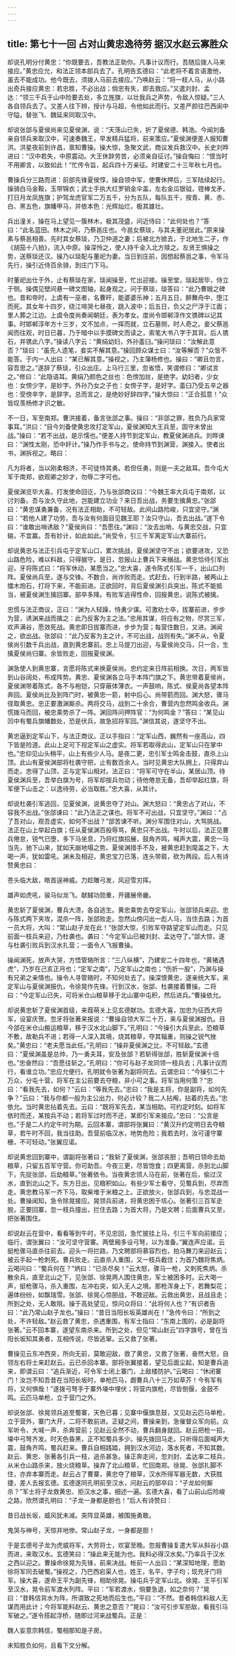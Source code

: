 ```yaml
---
---
---
```

title: 第七十一回 占对山黄忠逸待劳 据汉水赵云寡胜众
---

却说孔明分付黄忠：“你既要去，吾教法正助你。凡事计议而行。吾随后拨人马来接应。”黄忠应允，和法正领本部兵去了。孔明告玄德曰：“此老将不着言语激他，虽去不能成功。他今既去，须拨人马前去接应。”乃唤赵云：“将一枝人马，从小路出奇兵接应黄忠：若忠胜，不必出战；倘忠有失，即去救应。”又遣刘封、孟达：“领三千兵于山中险要去处，多立旌旗，以壮我兵之声势，令敌人惊疑。”三人各自领兵去了。又差人往下辨，授计与马超，令他如此而行。又差严颜往巴西阆中守隘，替张飞、魏延来同取汉中。

却说张郃与夏侯尚来见夏侯渊，说：“天荡山已失，折了夏侯德、韩浩。今闻刘备亲自领兵来取汉中，可速奏魏王，早发精兵猛将，前来策应。”夏侯渊便差人报知曹洪。洪星夜前到许昌，禀知曹操。操大惊，急聚文武，商议发兵救汉中。长史刘晔进曰：“汉中若失，中原震动。大王休辞劳苦，必须亲自征讨。”操自悔曰：“恨当时不用卿言，以致如此！”忙传令旨，起兵四十万亲征。时建安二十三年秋七月也。

曹操兵分三路而进：前部先锋夏侯惇，操自领中军，使曹休押后，三军陆续起行。操骑白马金鞍，玉带锦衣；武士手执大红罗销金伞盖，左右金瓜银钺，镫棒戈矛，打日月龙凤旌旗；护驾龙虎官军二万五千，分为五队，每队五千，按青、黄、赤、白、黑五色，旗幡甲马，并依本色：光辉灿烂，极其雄壮。

兵出潼关，操在马上望见一簇林木，极其茂盛，问近侍曰：“此何处也？”答曰：“此名蓝田。林木之间，乃蔡邕庄也。今邕女蔡琰，与其夫董祀居此。”原来操素与蔡邕相善。先时其女蔡琰，乃卫仲道之妻；后被北方掳去，于北地生二子，作《胡笳十八拍》，流入中原。操深怜之，使人持千金入北方赎之。左贤王惧操之势，送蔡琰还汉。操乃以琰配与董祀为妻。当日到庄前，因想起蔡邕之事，令军马先行，操引近侍百余骑，到庄门下马。

时董祀出仕于外，止有蔡琰在家，琰闻操至，忙出迎接。操至堂，琰起居毕，侍立于侧。操偶见壁间悬一碑文图轴，起身观之。问于蔡琰，琰答曰：“此乃曹娥之碑也。昔和帝时，上虞有一巫者，名曹旰，能婆婆乐神；五月五日，醉舞舟中，堕江而死。其女年十四岁，绕江啼哭七昼夜，跳入波中；后五日，负父之尸浮于江面；里人葬之江边。上虞令度尚奏闻朝廷，表为孝女。度尚令邯郸淳作文镌碑以记其事。时邯郸淳年方十三岁，文不加点，一挥而就，立石墓侧，时人奇之。妾父蔡邕闻而往观，时日已暮，乃于暗中以手摸碑文而读之，索笔大书八字于其背。后人镌石，并镌此八字。”操读八字云：“黄绢幼妇，外孙齑臼。”操问琰曰：“汝解此意否？”琰曰：“虽先人遗笔，妾实不解其意。”操回顾众谋士曰：“汝等解否？”众皆不能答。于内一人出曰：“某已解其意。”操视之，乃主簿杨修也。操曰：“卿且勿言，容吾思之。”遂辞了蔡琰，引众出庄。上马行三里，忽省悟，笑谓修曰：“卿试言之。”修曰：“此隐语耳。黄绢乃颜色之丝也：色傍加丝，是绝字。幼妇者，少女也：女傍少字，是妙字。外孙乃女之子也：女傍子字，是好字。齑臼乃受五辛之器也：受傍辛字，是辞字。总而言之，是绝妙好辞四字。”操大惊曰：“正合孤意！”众皆叹羡杨修才识之敏。

不一日，军至南郑。曹洪接着，备言张郃之事。操曰：“非郃之罪，胜负乃兵家常事耳。”洪曰：“目今刘备使黄忠攻打定军山，夏侯渊知大王兵至，固守未曾出战。”操曰：“若不出战，是示懦也。”便差人持节到定军山，教夏侯渊进兵。刘晔谏曰：“渊性太刚，恐中奸计。”操乃作手书与之。使命持节到渊营，渊接入。使者出书，渊拆视之。略曰：

凡为将者，当以刚柔相济，不可徒恃其勇。若但任勇，则是一夫之敌耳。吾今屯大军于南郑，欲观卿之妙才，勿辱二字可也。

夏侯渊览毕大喜。打发使命回讫，乃与张郃商议曰：“今魏王率大兵屯于南郑，以讨刘备。吾与汝久守此地，岂能建立功业？来日吾出战，务要生擒黄忠。”张郃曰：“黄忠谋勇兼备，况有法正相助，不可轻敌。此间山路险峻，只宜坚守。”渊曰：“若他人建了功劳，吾与汝有何面目见魏王耶？汝只守山，吾去出战。”遂下令曰：“谁敢出哨诱敌？”夏侯尚曰：“吾愿往。”渊曰：“汝去出哨，与黄忠交战，只宜输，不宜赢。吾有妙计，如此如此。”尚受令，引三千军离定军山大寨前行。

却说黄忠与法正引兵屯于定军山口，累次挑战，夏侯渊坚守不出；欲要进攻，又恐山路危险，难以料敌，只得据守。是日，忽报山上曹兵下来搦战。黄忠恰待引军出迎，牙将陈式曰：“将军休动，某愿当之。”忠大喜，遂令陈式引军一千，出山口列阵。夏侯尚兵至，遂与交锋。不数合，尚诈败而走。式赶去，行到半路，被两山上擂木炮石，打将下来，不能前进。正欲回时，背后夏侯渊引兵突出，陈式不能抵当，被夏侯渊生擒回寨。部卒多降。有败军逃得性命，回报黄忠，说陈式被擒。

忠慌与法正商议，正曰：“渊为人轻躁，恃勇少谋。可激劝士卒，拔寨前进，步步为营，诱渊来战而擒之：此乃反客为主之法。”忠用其谋，将应有之物，尽赏三军，欢声满谷，愿效死战。黄忠即日拔寨而进，步步为营；每营住数日，又进。渊闻之，欲出战。张郃曰：“此乃反客为主之计，不可出战，战则有失。”渊不从，令夏侯尚引数千兵出战，直到黄忠寨前。忠上马提刀出迎，与夏侯尚交马，只一合，生擒夏侯尚归寨。余皆败走，回报夏侯渊。

渊急使人到黄忠寨，言愿将陈式来换夏侯尚。忠约定来日阵前相换。次日，两军皆到山谷阔处，布成阵势。黄忠、夏侯渊各立马于本阵门旗之下。黄忠带着夏侯尚，夏侯渊带着陈式，各不与袍铠，只穿蔽体薄衣。一声鼓响，陈式、侯夏尚各望本阵奔回。夏侯尚比及到阵门时，被黄忠一箭，射中后心。尚带箭而回。渊大怒，骤马径取黄忠。忠正要激渊厮杀。两将交马，战到二十余合，曹营内忽然鸣金收兵。渊慌拨马而回，被忠乘势杀了一阵。渊回阵问押阵官：“为何鸣金？”答曰：“某见山凹中有蜀兵旗幡数处，恐是伏兵，故急招将军回。”渊信其说，遂坚守不出。

黄忠逼到定军山下，与法正商议。正以手指曰：“定军山西，巍然有一座高山，四下皆是险道。此山上足可下视定军山之虚实。将军若取得此山，定军山只在掌中也。”忠仰见山头稍平，山上有些少人马。是夜二更，忠引军士鸣金击鼓，直杀上山顶。此山有夏侯渊部将杜袭守把，止有数百余人。当时见黄忠大队拥上，只得弃山而走。忠得了山顶，正与定军山相对。法正曰：“将军可守在半山，某居山顶。待夏侯渊兵至，吾举白旗为号，将军却按兵勿动；待他倦怠无备，吾却举起红旗，将军便下山击之：以逸待劳，必当取胜。”忠大喜，从其计。

却说杜袭引军逃回，见夏侯渊，说黄忠夺了对山。渊大怒曰：“黄忠占了对山，不容我不出战。”张郃谏曰：“此乃法正之谋也。将军不可出战，只宜坚守。”渊曰：“占了吾对山，观吾虚实，如何不出战？”郃苦谏不听。渊分军围住对山，大骂挑战。法正在山上举起白旗；任从夏侯渊百般辱骂，黄忠只不出战。午时以后，法正见曹兵倦怠，锐气已堕，多下马坐息，乃将红旗招展，鼓角齐鸣，喊声大震，黄忠一马当先，驰下山来，犹如天崩地塌之势。夏侯渊措手不及，被黄忠赶到麾盖之下，大喝一声，犹如雷吼。渊未及相迎，黄忠宝刀已落，连头带肩，砍为两段。后人有诗赞黄忠曰：

苍头临大敌，皓首逞神威。力趁雕弓发，风迎雪刃挥。

雄声如虎吼，骏马似龙飞。献馘功勋重，开疆展帝畿。

黄忠斩了夏侯渊，曹兵大溃，各自逃生。黄忠乘势去夺定军山，张郃领兵来迎。忠与陈式两下夹攻，混杀一阵，张郃败走。忽然山傍闪出一彪人马，当住去路；为首一员大将，大叫：“常山赵子龙在此！”张郃大惊，引败军夺路望定军山而走。只见前面一枝兵来迎，乃杜袭也。袭曰：“今定军山已被刘封、孟达夺了。”郃大惊，遂与杜袭引败兵到汉水扎营；一面令人飞报曹操。

操闻渊死，放声大哭，方悟管辂所言：“三八纵横”，乃建安二十四年也，“黄猪遇虎”，乃岁在己亥正月也；“定军之南”，乃定军山之南也；“伤折一股”，乃渊与操有兄弟之亲情也。操令人寻管辂时，不知何处去了。操深恨黄忠，遂亲统大军，来定军山与夏侯渊报仇，令徐晃作先锋。行到汉水，张郃、杜袭接着曹操。二将曰：“今定军山已失，可将米仓山粮草移于北山寨中屯积，然后进兵。”曹操依允。

却说黄忠斩了夏侯渊首级，来葭萌关上见玄德献功。玄德大喜，加忠为征西大将军，设宴庆贺。忽牙将张著来报说：“曹操自领大军二十万，来与夏侯渊报仇。目今郃在米仓山搬运粮草，移于汉水北山脚下。”孔明曰：“今操引大兵至此，恐粮草不敷，故勒兵不进；若得一人深入其境，烧其粮草，夺其辎重，则操之锐气挫矣。”黄忠曰：“老夫愿当此任。”孔明曰：“操非夏侯渊之比，不可轻敌。”玄德曰：“夏侯渊虽是总帅，乃一勇夫耳，安及张郃？若斩得张郃，胜斩夏侯渊十倍也。”忠奋然曰：“吾愿往斩之。”孔明曰：“你可与赵子龙同领一枝兵去；凡事计议而行，看谁立功。”忠应允便行。孔明就令张著为副将同去。云谓忠曰：“今操引二十万众，分屯十营，将军在主公前要去夺粮，非小可之事。将军当用何策？”忠曰：“看我先去，如何？”云曰：“等我先去。”忠曰：“我是主将，你是副将，如何先争？”云曰：“我与你都一般为主公出力，何必计较？我二人拈阄，拈着的先去。”忠依允。当时黄忠拈着先去。云曰：“既将军先去，某当相助。可约定时刻。如将军依时而还，某按兵不动；若将军过时而不还，某即引军来接应。”忠曰：“公言是也。”于是二人约定午时为期。云回本寨，谓部将张翼曰：“黄汉升约定明日去夺粮草，若午时不回，我当往助。吾营前临汉水，地势危险；我若去时，汝可谨守寨栅，不可轻动。”张翼应诺。

却说黄忠回到寨中，谓副将张著曰；“我斩了夏侯渊，张郃丧胆；吾明日领命去劫粮草，只留五百军守营。你可助吾。今夜三更，尽皆饱食；四更离营，杀到北山脚下，先捉张郃，后劫粮草。”张著依令。当夜黄忠领人马在前，张著在后，偷过汉水，直到北山之下。东方日出，见粮积如山。有些少军士看守，见蜀兵到，尽弃而走。黄忠教马军一齐下马，取柴堆于米粮之上。正欲放火，张郃兵到，与忠混战一处。曹操闻知，急令除晃接应。晃领兵前进，将黄忠困于垓心。张著引三百军走脱，正要回寨，忽一枝兵撞出，拦住去路；为首大将，乃是文聘；后面曹兵又至，把张著围住。

却说赵云在营中，看看等到午时，不见忠回，急忙披挂上马，引三千军向前接应；临行，谓张翼曰：“汝可坚守营寨。两壁厢多设弓弩，以为准备。”翼连声应诺。云挺枪骤马直杀往前去。迎头一将拦路，乃文聘部将慕容烈也，拍马舞刀来迎赵云；被云手起一枪刺死。曹兵败走。云直杀入重围，又一枝兵截住；为首乃魏将焦炳。云喝问曰：“蜀兵何在？”炳曰：“已杀尽矣！”云大怒，骤马一枪，又刺死焦炳。杀散余兵，直至北山之下，见张郃、徐晃两人围住黄忠，军士被困多时。云大喝一声，挺枪骤马，杀入重围，左冲右突，如入无人之境。那枪浑身上下，若舞梨花；遍体纷纷，如飘瑞雪。张郃、徐晃心惊胆战，不敢迎敌。云救出黄忠，且战且走；所到之处，无人敢阻。操于高处望见，惊问众将曰：“此将何人也？”有识者告曰：“此乃常山赵子龙也。”操曰：“昔日当阳长坂英雄尚在！”急传令曰：“所到之处，不许轻敌。”赵云救了黄忠，杀透重围，有军士指曰：“东南上围的，必是副将张著。”云不回本寨，遂望东南杀来。所到之处，但见“常山赵云”四字旗号，曾在当阳长坂知其勇者，互相传说，尽皆逃窜。云又救了张著。

曹操见云东冲西突，所向无前，莫敢迎敌，救了黄忠，又救了张著，奋然大怒，自领左右将士来赶赵云。云已杀回本寨。部将张翼接着，望见后面尘起，知是曹兵追来，即谓云曰：“追兵渐近，可令军士闭上寨门，上敌楼防护。”云喝曰：“休闭寨门！汝岂不知吾昔在当阳长坂时，单枪匹马，觑曹兵八十三万如草芥！今有军有将，又何惧哉！”遂拨弓弩手于寨外壕中埋伏；将营内旗枪，尽皆倒偃，金鼓不鸣。云匹马单枪，立于营门之外。

却说张郃、徐晃领兵追至蜀寨，天色已暮；见寨中偃旗息鼓，又见赵云匹马单枪，立于营外，寨门大开，二将不敢前进。正疑之间，曹操亲到，急催督众军向前。众军听令，大喊一声，杀奔营前；见赵云全然不动，曹兵翻身就回。赵云把枪一招，壕中弓弩齐发。时天色昏黑，正不知蜀兵多少。操先拨回马走。只听得后面喊声大震，鼓角齐鸣，蜀兵赶来。曹兵自相践踏，拥到汉水河边，落水死者，不知其数。赵云、黄忠、张著各引兵一枝，追杀甚急。操正奔走间，忽刘封、孟达率二枝兵，从米仓山路杀来，放火烧粮草。操弃了北山粮草，忙回南郑。徐晃、张郃扎脚不住，亦弃本寨而走。赵云占了曹寨，黄忠夺了粮草，汉水所得军器无数，大获胜捷，差人去报玄德。玄德遂同孔明前至汉水，问赵云的部卒曰：“子龙如何厮杀？”军士将子龙救黄忠、拒汉水之事，细述一遍。玄德大喜，看了山前山后险峻之路，欣然谓孔明曰：“子龙一身都是胆也！”后人有诗赞曰：

昔日战长坂，威风犹未减。突阵显英雄，被围施勇敢。

鬼哭与神号，天惊并地惨。常山赵子龙，一身都是胆！

于是玄德号子龙为虎威将军，大劳将士，欢宴至晚。忽报曹操复遣大军从斜谷小路而进，来取汉水。玄德笑曰：“操此来无能为也。我料必得汉水矣。”乃率兵于汉水之西以迎之。曹操命徐晃为先锋，前来决战。帐前一人出曰：“某深知地理，愿助徐将军同去破蜀。”操视之，乃巴西宕渠人也，姓王，名平，字子均；现充牙门将军。操大喜，遂命王平为副先锋，相助徐晃。操屯兵于定军山北。徐晃、王平引军至汉水，晃令前军渡水列阵。平曰：“军若渡水，倘要急退，如之奈何？”晃曰：“昔韩信背水为阵，所谓致之死地而后生也。”平曰：“不然。昔者韩信料敌人无谋而用此计；今将军能料赵云、黄忠之意否？”晃曰：“汝可引步军拒敌，看我引马军破之。”遂令搭起浮桥，随即过河来战蜀兵。正是：

魏人妄意宗韩信，蜀相那知是子房。

未知胜负如何，且看下文分解。